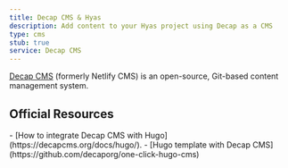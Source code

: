 ```yaml
---
title: Decap CMS & Hyas
description: Add content to your Hyas project using Decap as a CMS
type: cms
stub: true
service: Decap CMS
---
```


[Decap CMS](https://www.decapcms.org/) (formerly Netlify CMS) is an open-source, Git-based content management system.

## Official Resources 

<List emoji="books">
- [How to integrate Decap CMS with Hugo](https://decapcms.org/docs/hugo/).
- [Hugo template with Decap CMS](https://github.com/decaporg/one-click-hugo-cms)
</List>
